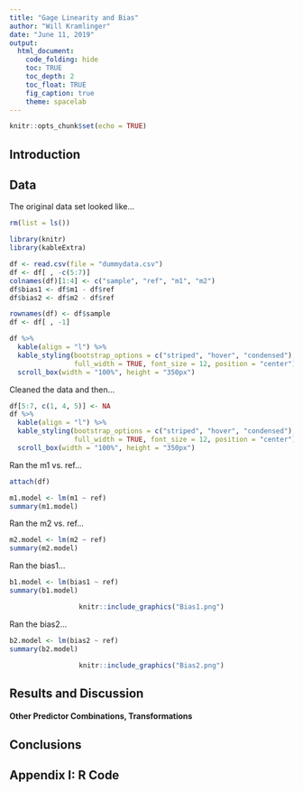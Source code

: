 ```yaml
---
title: "Gage Linearity and Bias"
author: "Will Kramlinger"
date: "June 11, 2019"
output: 
  html_document:
    code_folding: hide
    toc: TRUE
    toc_depth: 2
    toc_float: TRUE
    fig_caption: true
    theme: spacelab
---
```

<style>
body {
text-align: justify}
</style>
```r
knitr::opts_chunk$set(echo = TRUE)
```

## Introduction

## Data

The original data set looked like...
```r
rm(list = ls())

library(knitr)
library(kableExtra)

df <- read.csv(file = "dummydata.csv")
df <- df[ , -c(5:7)]
colnames(df)[1:4] <- c("sample", "ref", "m1", "m2")
df$bias1 <- df$m1 - df$ref
df$bias2 <- df$m2 - df$ref

rownames(df) <- df$sample
df <- df[ , -1]

df %>%
  kable(align = "l") %>%
  kable_styling(bootstrap_options = c("striped", "hover", "condensed"),
                full_width = TRUE, font_size = 12, position = "center") %>% 
  scroll_box(width = "100%", height = "350px")
```

Cleaned the data and then...

```r
df[5:7, c(1, 4, 5)] <- NA
df %>%
  kable(align = "l") %>%
  kable_styling(bootstrap_options = c("striped", "hover", "condensed"),
                full_width = TRUE, font_size = 12, position = "center") %>% 
  scroll_box(width = "100%", height = "350px")
```

Ran the m1 vs. ref...
```r
attach(df)

m1.model <- lm(m1 ~ ref)
summary(m1.model)
```

Ran the m2 vs. ref...

```r
m2.model <- lm(m2 ~ ref)
summary(m2.model)
```


Ran the bias1...

```r
b1.model <- lm(bias1 ~ ref)
summary(b1.model)
```

<center>
```r
knitr::include_graphics("Bias1.png")
```
</center>

Ran the bias2...

```r
b2.model <- lm(bias2 ~ ref)
summary(b2.model)
```

<center>
```r
knitr::include_graphics("Bias2.png")
```
</center>

## Results and Discussion

#### Other Predictor Combinations, Transformations

## Conclusions

## Appendix I: R Code
